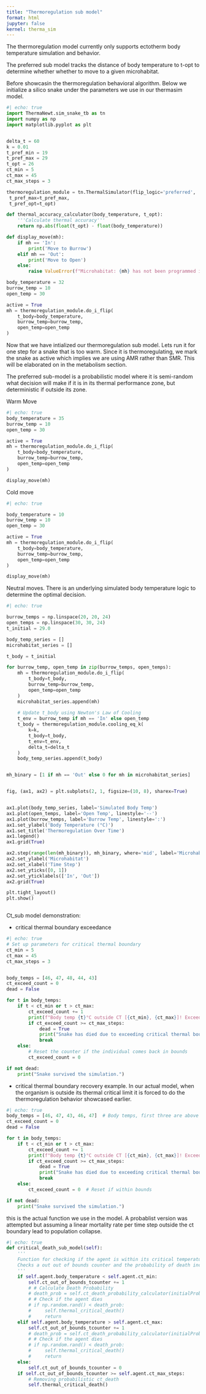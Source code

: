```yaml
---
title: "Thermoregulation sub model"
format: html
jupyter: false
kernel: therma_sim  
---
```



The thermoregulation model currently only supports ectotherm body temperature simulation and behavior. 

The preferred sub model tracks the distance of body temperature to t-opt to determine whether whether to move to a given microhabitat. 

Before showcasin the thermoregulation behavioral algorithm. Below we initialize a silico snake
under the parameters we use in our thermasim model.

```python
#| echo: true
import ThermaNewt.sim_snake_tb as tn
import numpy as np
import matplotlib.pyplot as plt


delta_t = 60
k = 0.01
t_pref_min = 19
t_pref_max = 29
t_opt = 26
ct_min = 5
ct_max = 45
ct_max_steps = 3

thermoregulation_module = tn.ThermalSimulator(flip_logic='preferred',                                   t_pref_min=t_pref_min,
 t_pref_max=t_pref_max,
 t_pref_opt=t_opt)

def thermal_accuracy_calculator(body_temperature, t_opt):
    '''Calculate thermal accuracy'''
    return np.abs(float(t_opt) - float(body_temperature))

def display_move(mh):
    if mh == 'In':
        print('Move to Burrow')
    elif mh == 'Out':
        print('Move to Open')
    else:
        raise ValueError(f"Microhabitat: {mh} has not been programmed into the system")

body_temperature = 32
burrow_temp = 10
open_temp = 30

active = True
mh = thermoregulation_module.do_i_flip(
    t_body=body_temperature,
    burrow_temp=burrow_temp,
    open_temp=open_temp
)

```

Now that we have intialized our thermoregulation sub model. Lets run it for one step for a snake that is too warm. Since it is thermoregulating, we mark the snake as active which implies we are using AMR rather than SMR. This will be elaborated on in the metabolism section.

The preferred sub-model is a probabilistic model where it is semi-random what decision will make if it is in its thermal performance zone, but deterministic if outside its zone.

Warm Move
```python
#| echo: true
body_temperature = 35
burrow_temp = 10
open_temp = 30

active = True
mh = thermoregulation_module.do_i_flip(
    t_body=body_temperature,
    burrow_temp=burrow_temp,
    open_temp=open_temp
)

display_move(mh)
```

Cold move
```python
#| echo: true

body_temperature = 10
burrow_temp = 10
open_temp = 30

active = True
mh = thermoregulation_module.do_i_flip(
    t_body=body_temperature,
    burrow_temp=burrow_temp,
    open_temp=open_temp
)

display_move(mh)

```

Neutral moves. There is an underlying simulated body temperature logic to determine the optimal decision.
```python
#| echo: true

burrow_temps = np.linspace(20, 20, 24)
open_temps = np.linspace(30, 30, 24)
t_initial = 29.0

body_temp_series = []
microhabitat_series = []

t_body = t_initial

for burrow_temp, open_temp in zip(burrow_temps, open_temps):
    mh = thermoregulation_module.do_i_flip(
        t_body=t_body,
        burrow_temp=burrow_temp,
        open_temp=open_temp
    )
    microhabitat_series.append(mh)
    
    # Update t_body using Newton's Law of Cooling
    t_env = burrow_temp if mh == 'In' else open_temp
    t_body = thermoregulation_module.cooling_eq_k(
        k=k,
        t_body=t_body,
        t_env=t_env,
        delta_t=delta_t
    )
    body_temp_series.append(t_body)


mh_binary = [1 if mh == 'Out' else 0 for mh in microhabitat_series]


fig, (ax1, ax2) = plt.subplots(2, 1, figsize=(10, 8), sharex=True)


ax1.plot(body_temp_series, label='Simulated Body Temp')
ax1.plot(open_temps, label='Open Temp', linestyle='--')
ax1.plot(burrow_temps, label='Burrow Temp', linestyle=':')
ax1.set_ylabel('Body Temperature (°C)')
ax1.set_title('Thermoregulation Over Time')
ax1.legend()
ax1.grid(True)

ax2.step(range(len(mh_binary)), mh_binary, where='mid', label='Microhabitat (1=Out, 0=In)', color='black')
ax2.set_ylabel('Microhabitat')
ax2.set_xlabel('Time Step')
ax2.set_yticks([0, 1])
ax2.set_yticklabels(['In', 'Out'])
ax2.grid(True)

plt.tight_layout()
plt.show()



```


Ct_sub model demonstration: 

- critical thermal boundary exceedance

```python
#| echo: true
# Set up parameters for critical thermal boundary
ct_min = 5
ct_max = 45
ct_max_steps = 3  


body_temps = [46, 47, 48, 44, 43] 
ct_exceed_count = 0
dead = False

for t in body_temps:
    if t < ct_min or t > ct_max:
        ct_exceed_count += 1
        print(f"Body temp {t}°C outside CT [{ct_min}, {ct_max}]! Exceed count: {ct_exceed_count}")
        if ct_exceed_count >= ct_max_steps:
            dead = True
            print("Snake has died due to exceeding critical thermal boundary.")
            break
    else:
        # Reset the counter if the individual comes back in bounds
        ct_exceed_count = 0 

if not dead:
    print("Snake survived the simulation.")
```

- critical thermal boundary recovery example. In our actual model, when the organism is outside its thermal critical limit it is forced to do the thermoregulation  behavior showcased earlier.

```python
#| echo: true
body_temps = [46, 47, 43, 46, 47]  # Body temps, first three are above ct_max
ct_exceed_count = 0
dead = False

for t in body_temps:
    if t < ct_min or t > ct_max:
        ct_exceed_count += 1
        print(f"Body temp {t}°C outside CT [{ct_min}, {ct_max}]! Exceed count: {ct_exceed_count}")
        if ct_exceed_count >= ct_max_steps:
            dead = True
            print("Snake has died due to exceeding critical thermal boundary.")
            break
    else:
        ct_exceed_count = 0  # Reset if within bounds

if not dead:
    print("Snake survived the simulation.")
```

this is the actual function we use in the model. A probablist version was attempted but assuming a linear mortality rate per time step outside the ct boundary lead to population collapse.

```python
#| echo: true
def critical_death_sub_model(self):
    '''
    Function for checking if the agent is within its critical temperature range
    Checks a out out of bounds counter and the probability of death increases linearly.
    '''
    if self.agent.body_temperature < self.agent.ct_min:
        self.ct_out_of_bounds_tcounter += 1
        # # Calculate Death Probability
        # death_prob = self.ct_death_probability_calculator(initialProb=0.0)
        # # Check if the agent dies
        # if np.random.rand() < death_prob:
        #     self.thermal_critical_death()
        #     return
    elif self.agent.body_temperature > self.agent.ct_max:
        self.ct_out_of_bounds_tcounter += 1
        # death_prob = self.ct_death_probability_calculator(initialProb=0.0)
        # # Check if the agent dies
        # if np.random.rand() < death_prob:
        #     self.thermal_critical_death()
        #     return
    else:
        self.ct_out_of_bounds_tcounter = 0
    if self.ct_out_of_bounds_tcounter >= self.agent.ct_max_steps:
        # Removing probabilistic ct_death
        self.thermal_critical_death()
```